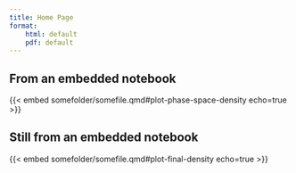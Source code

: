 ```yaml
---
title: Home Page
format:
    html: default
    pdf: default
---
```


## From an embedded notebook

{{< embed somefolder/somefile.qmd#plot-phase-space-density echo=true >}}

## Still from an embedded notebook

{{< embed somefolder/somefile.qmd#plot-final-density echo=true >}}

